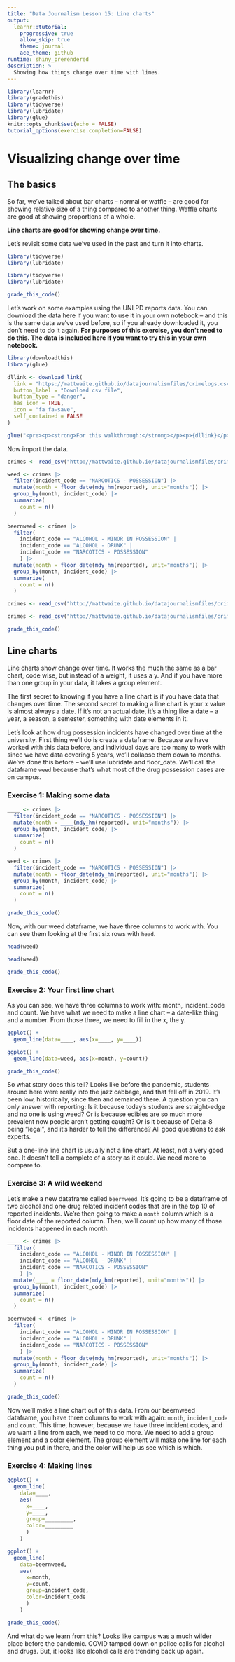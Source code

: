 ```yaml
---
title: "Data Journalism Lesson 15: Line charts"
output: 
  learnr::tutorial:
    progressive: true
    allow_skip: true
    theme: journal
    ace_theme: github
runtime: shiny_prerendered
description: >
  Showing how things change over time with lines.
---
```

```r
library(learnr)
library(gradethis)
library(tidyverse)
library(lubridate)
library(glue)
knitr::opts_chunk$set(echo = FALSE)
tutorial_options(exercise.completion=FALSE)
```

# Visualizing change over time

## The basics

So far, we've talked about bar charts -- normal or waffle -- are good for showing relative size of a thing compared to another thing. Waffle charts are good at showing proportions of a whole. 

**Line charts are good for showing change over time.** 

Let's revisit some data we've used in the past and turn it into charts.

```r
library(tidyverse)
library(lubridate)
```
```r
library(tidyverse)
library(lubridate)
```
```r
grade_this_code()
```

Let's work on some examples using the UNLPD reports data. You can download the data here if you want to use it in your own notebook -- and this is the same data we've used before, so if you already downloaded it, you don't need to do it again. **For purposes of this exercise, you don't need to do this. The data is included here if you want to try this in your own notebook.**

```r
library(downloadthis)
library(glue)

dllink <- download_link(
  link = "https://mattwaite.github.io/datajournalismfiles/crimelogs.csv",
  button_label = "Download csv file",
  button_type = "danger",
  has_icon = TRUE,
  icon = "fa fa-save",
  self_contained = FALSE
)

glue("<pre><p><strong>For this walkthrough:</strong></p><p>{dllink}</p></pre>")

```

Now import the data.

```r
crimes <- read_csv("http://mattwaite.github.io/datajournalismfiles/crimelogs.csv")

weed <- crimes |> 
  filter(incident_code == "NARCOTICS - POSSESSION") |>
  mutate(month = floor_date(mdy_hm(reported), unit="months")) |>
  group_by(month, incident_code) |>
  summarize(
    count = n()
  )

beernweed <- crimes |> 
  filter(
    incident_code == "ALCOHOL - MINOR IN POSSESSION" |
    incident_code == "ALCOHOL - DRUNK" |
    incident_code == "NARCOTICS - POSSESSION"
    ) |>
  mutate(month = floor_date(mdy_hm(reported), unit="months")) |>
  group_by(month, incident_code) |>
  summarize(
    count = n()
  )
```
```r
crimes <- read_csv("http://mattwaite.github.io/datajournalismfiles/crimelogs.csv")
```
```r
crimes <- read_csv("http://mattwaite.github.io/datajournalismfiles/crimelogs.csv")
```
```r
grade_this_code()
```

## Line charts

Line charts show change over time. It works the much the same as a bar chart, code wise, but instead of a weight, it uses a y. And if you have more than one group in your data, it takes a group element.

The first secret to knowing if you have a line chart is if you have data that changes over time. The second secret to making a line chart is your x value is almost always a date. If it's not an actual date, it's a thing like a date -- a year, a season, a semester, something with date elements in it. 

Let's look at how drug possession incidents have changed over time at the university. First thing we'll do is create a dataframe. Because we have worked with this data before, and individual days are too many to work with since we have data covering 5 years, we'll collapse them down to months. We've done this before -- we'll use lubridate and floor_date. We'll call the dataframe `weed` because that's what most of the drug possession cases are on campus. 

### Exercise 1: Making some data

```r
____ <- crimes |> 
  filter(incident_code == "NARCOTICS - POSSESSION") |>
  mutate(month = ____(mdy_hm(reported), unit="months")) |>
  group_by(month, incident_code) |>
  summarize(
    count = n()
  )
```
```r
weed <- crimes |> 
  filter(incident_code == "NARCOTICS - POSSESSION") |>
  mutate(month = floor_date(mdy_hm(reported), unit="months")) |>
  group_by(month, incident_code) |>
  summarize(
    count = n()
  )
```
```r
grade_this_code()
```

Now, with our weed dataframe, we have three columns to work with. You can see them looking at the first six rows with `head`.

```r
head(weed)
```
```r
head(weed)
```
```r
grade_this_code()
```

### Exercise 2: Your first line chart

As you can see, we have three columns to work with: month, incident_code and count. We have what we need to make a line chart -- a date-like thing and a number. From those three, we need to fill in the x, the y. 

```r
ggplot() + 
  geom_line(data=____, aes(x=____, y=____))
```
```r
ggplot() + 
  geom_line(data=weed, aes(x=month, y=count))
```
```r
grade_this_code()
```

So what story does this tell? Looks like before the pandemic, students around here were really into the jazz cabbage, and that fell off in 2019. It's been low, historically, since then and remained there. A question you can only answer with reporting: Is it because today's students are straight-edge and no one is using weed? Or is because edibles are so much more prevalent now people aren't getting caught? Or is it because of Delta-8 being "legal", and it's harder to tell the difference? All good questions to ask experts. 

But a one-line line chart is usually not a line chart. At least, not a very good one. It doesn't tell a complete of a story as it could. We need more to compare to. 

### Exercise 3: A wild weekend

Let's make a new dataframe called `beernweed`. It's going to be a dataframe of two alcohol and one drug related incident codes that are in the top 10 of reported incidents. We're then going to make a `month` column which is a floor date of the reported column. Then, we'll count up how many of those incidents happened in each month.  

```r
____ <- crimes |> 
  filter(
    incident_code == "ALCOHOL - MINOR IN POSSESSION" |
    incident_code == "ALCOHOL - DRUNK" |
    incident_code == "NARCOTICS - POSSESSION"
    ) |>
  mutate(____ = floor_date(mdy_hm(reported), unit="months")) |>
  group_by(month, incident_code) |>
  summarize(
    count = n()
  )
```
```r
beernweed <- crimes |> 
  filter(
    incident_code == "ALCOHOL - MINOR IN POSSESSION" |
    incident_code == "ALCOHOL - DRUNK" |
    incident_code == "NARCOTICS - POSSESSION"
    ) |>
  mutate(month = floor_date(mdy_hm(reported), unit="months")) |>
  group_by(month, incident_code) |>
  summarize(
    count = n()
  )
```
```r
grade_this_code()
```

Now we'll make a line chart out of this data. From our beernweed dataframe, you have three columns to work with again: `month`, `incident_code` and `count`. This time, however, because we have three incident codes, and we want a line from each, we need to do more. We need to add a group element and a color element. The group element will make one line for each thing you put in there, and the color will help us see which is which. 

### Exercise 4: Making lines

```r
ggplot() + 
  geom_line(
    data=____, 
    aes(
      x=____, 
      y=____, 
      group=_________, 
      color=_________
      )
    )
```
```r
ggplot() + 
  geom_line(
    data=beernweed, 
    aes(
      x=month, 
      y=count, 
      group=incident_code, 
      color=incident_code
      )
    )
```
```r
grade_this_code()
```

And what do we learn from this? Looks like campus was a much wilder place before the pandemic. COVID tamped down on police calls for alcohol and drugs. But, it looks like alcohol calls are trending back up again.

